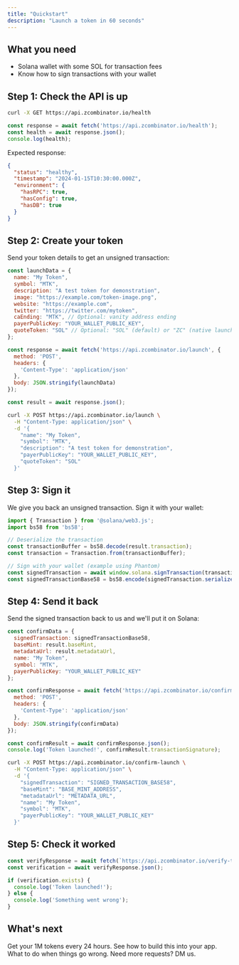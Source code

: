 ```yaml
---
title: "Quickstart"
description: "Launch a token in 60 seconds"
---
```


## What you need

- Solana wallet with some SOL for transaction fees
- Know how to sign transactions with your wallet

## Step 1: Check the API is up

<CodeGroup>

```bash curl
curl -X GET https://api.zcombinator.io/health
```

```javascript fetch
const response = await fetch('https://api.zcombinator.io/health');
const health = await response.json();
console.log(health);
```

</CodeGroup>

Expected response:
```json
{
  "status": "healthy",
  "timestamp": "2024-01-15T10:30:00.000Z",
  "environment": {
    "hasRPC": true,
    "hasConfig": true,
    "hasDB": true
  }
}
```

## Step 2: Create your token

Send your token details to get an unsigned transaction:

<CodeGroup>

```javascript fetch
const launchData = {
  name: "My Token",
  symbol: "MTK",
  description: "A test token for demonstration",
  image: "https://example.com/token-image.png",
  website: "https://example.com",
  twitter: "https://twitter.com/mytoken",
  caEnding: "MTK", // Optional: vanity address ending
  payerPublicKey: "YOUR_WALLET_PUBLIC_KEY",
  quoteToken: "SOL" // Optional: "SOL" (default) or "ZC" (native launchpad token)
};

const response = await fetch('https://api.zcombinator.io/launch', {
  method: 'POST',
  headers: {
    'Content-Type': 'application/json'
  },
  body: JSON.stringify(launchData)
});

const result = await response.json();
```

```bash curl
curl -X POST https://api.zcombinator.io/launch \
  -H "Content-Type: application/json" \
  -d '{
    "name": "My Token",
    "symbol": "MTK",
    "description": "A test token for demonstration",
    "payerPublicKey": "YOUR_WALLET_PUBLIC_KEY",
    "quoteToken": "SOL"
  }'
```

</CodeGroup>

## Step 3: Sign it

We give you back an unsigned transaction. Sign it with your wallet:

```javascript
import { Transaction } from '@solana/web3.js';
import bs58 from 'bs58';

// Deserialize the transaction
const transactionBuffer = bs58.decode(result.transaction);
const transaction = Transaction.from(transactionBuffer);

// Sign with your wallet (example using Phantom)
const signedTransaction = await window.solana.signTransaction(transaction);
const signedTransactionBase58 = bs58.encode(signedTransaction.serialize());
```

## Step 4: Send it back

Send the signed transaction back to us and we'll put it on Solana:

<CodeGroup>

```javascript fetch
const confirmData = {
  signedTransaction: signedTransactionBase58,
  baseMint: result.baseMint,
  metadataUrl: result.metadataUrl,
  name: "My Token",
  symbol: "MTK",
  payerPublicKey: "YOUR_WALLET_PUBLIC_KEY"
};

const confirmResponse = await fetch('https://api.zcombinator.io/confirm-launch', {
  method: 'POST',
  headers: {
    'Content-Type': 'application/json'
  },
  body: JSON.stringify(confirmData)
});

const confirmResult = await confirmResponse.json();
console.log('Token launched!', confirmResult.transactionSignature);
```

```bash curl
curl -X POST https://api.zcombinator.io/confirm-launch \
  -H "Content-Type: application/json" \
  -d '{
    "signedTransaction": "SIGNED_TRANSACTION_BASE58",
    "baseMint": "BASE_MINT_ADDRESS",
    "metadataUrl": "METADATA_URL",
    "name": "My Token",
    "symbol": "MTK",
    "payerPublicKey": "YOUR_WALLET_PUBLIC_KEY"
  }'
```

</CodeGroup>

## Step 5: Check it worked

```javascript
const verifyResponse = await fetch(`https://api.zcombinator.io/verify-token/${confirmResult.baseMint}`);
const verification = await verifyResponse.json();

if (verification.exists) {
  console.log('Token launched!');
} else {
  console.log('Something went wrong');
}
```

## What's next

<CardGroup cols={2}>
  <Card
    title="Claim your daily tokens"
    icon="coins"
    href="/api-reference/claims/eligibility"
  >
    Get your 1M tokens every 24 hours.
  </Card>
  <Card
    title="Integration examples"
    icon="code"
    href="/integration/overview"
  >
    See how to build this into your app.
  </Card>
  <Card
    title="Error handling"
    icon="triangle-exclamation"
    href="/errors/overview"
  >
    What to do when things go wrong.
  </Card>
  <Card
    title="Rate limits"
    icon="gear"
    href="/configuration"
  >
    Need more requests? DM us.
  </Card>
</CardGroup>
